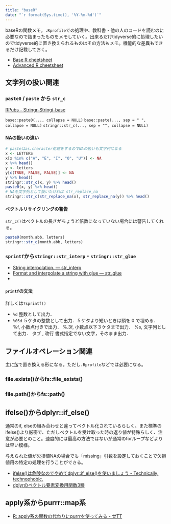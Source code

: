 ```yaml
---
title: "baseR"
date: "`r format(Sys.time(), '%Y-%m-%d')`"
---
```


baseRの関数メモ。`.Rprofile`での処理や、教科書・他の人のコードを読むのに必要なので詰まったものをメモしていく。出来るだけtidyverse的に処理したいのでtidyverse的に置き換えられるものはその方法もメモ。機能的な差異もできるだけ記載しておく。

- [Base R cheetsheet](http://github.com/rstudio/cheatsheets/raw/master/base-r.pdf)
- [Advanced R cheetsheet](https://www.rstudio.com/wp-content/uploads/2016/02/advancedR.pdf)

## 文字列の扱い関連

### `paste0` / `paste` から `str_c`

[RPubs - Stringr-Stringi-base](http://rpubs.com/yamano357/92478)

`base::paste0(..., collapse = NULL)`
`base::paste(..., sep = " ", collapse = NULL)`
`stringr::str_c(..., sep = "", collapse = NULL)`

#### NAの扱いの違い

```r
# pasteはas.character処理をするのでNAの扱いも文字列になる
x <- LETTERS 
x[x %in% c("A", "E", "I", "O", "U")] <- NA
x %>% head()
y <- letters
y[c(TRUE, FALSE, FALSE)] <- NA
y %>% head()
stringr::str_c(x, y) %>% head()
paste0(x, y) %>% head()
# NAを文字列として扱いたければ str_replace_na
stringr::str_c(str_replace_na(x), str_replace_na(y)) %>% head()
```

#### ベクトルリサイクリングの警告

`str_c()`はベクトルの長さがちょうど倍数になっていない場合には警告してくれる。

```r
paste0(month.abb, letters)
stringr::str_c(month.abb, letters)
```

### `sprintf`から`stringr::str_interp`・`stringr::str_glue`

- [String interpolation. — str_interp ](https://stringr.tidyverse.org/reference/str_interp.html)
- [Format and interpolate a string with glue — str_glue ](https://stringr.tidyverse.org/reference/str_glue.html)
- 

#### `printf`の文法

詳しくは`?sprintf()`

- `%d` 整数として出力．
- `%05d` ５ケタの整数として出力．５ケタより短いときは頭を 0 で埋める．
%f, 小数点付きで出力．
%.3f, 小数点以下３ケタまで出力．
%s, 文字列として出力．
\t, タブ
\n, 改行
書式指定でない文字，そのまま出力．




## ファイルオペレーション関連

主に[fs](fs.html)で置き換える形になる。ただし`.Rprofile`などでは必要になる。

### file.exists()からfs::file_exists()

### file.path()からfs::path()


## ifelse()からdplyr::if_else()

通常のif, elseの組み合わせと違ってベクトル化されているらしく、また標準のifelse()より厳密で、ただしベクトルを受け取った時の返り値が特殊らしく、注意が必要とのこと。速度的には最高の方法ではないが通常のforループなどよりは早い模様。

与えられた値が欠損値NAの場合でも「missing」引数を設定しておくことで欠損値用の特定の処理を行うことができる。

- [ifelse()は危険なのでやめてdplyr::if_else()を使いましょう - Technically, technophobic.](https://notchained.hatenablog.com/entry/2016/11/23/112729)
- [dplyrのベクトル要素変換用関数3種](https://suryu.me/post/dplyr_recode/)


## apply系からpurrr::map系

- [R: apply系の関数の代わりにpurrrを使ってみる - 廿TT](http://abrahamcow.hatenablog.com/entry/2017/12/29/145220)

